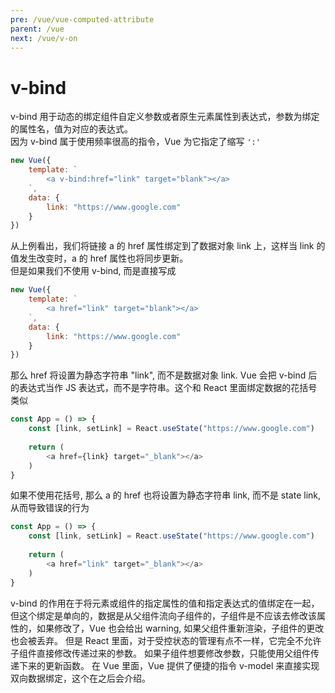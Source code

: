 ```yaml
---
pre: /vue/vue-computed-attribute
parent: /vue
next: /vue/v-on
---
```

# v-bind
v-bind 用于动态的绑定组件自定义参数或者原生元素属性到表达式，参数为绑定的属性名，值为对应的表达式。  
因为 v-bind 属于使用频率很高的指令，Vue 为它指定了缩写 <code>':'</code>
```js
new Vue({
    template: `
        <a v-bind:href="link" target="blank"></a>
    `,
    data: {
        link: "https://www.google.com"
    }
})
```
从上例看出，我们将链接 a 的 href 属性绑定到了数据对象 link 上，这样当 link 的值发生改变时，a 的 href 属性也将同步更新。  
但是如果我们不使用 v-bind, 而是直接写成
```js
new Vue({
    template: `
        <a href="link" target="blank"></a>
    `,
    data: {
        link: "https://www.google.com"
    }
})
```
那么 href 将设置为静态字符串 "link", 而不是数据对象 link. Vue 会把 v-bind 后的表达式当作 JS 表达式，而不是字符串。这个和 React 里面绑定数据的花括号类似
```js
const App = () => {
    const [link, setLink] = React.useState("https://www.google.com")
    
    return (
        <a href={link} target="_blank"></a>
    )
}
```
如果不使用花括号, 那么 a 的 href 也将设置为静态字符串 link, 而不是 state link, 从而导致错误的行为
```js
const App = () => {
    const [link, setLink] = React.useState("https://www.google.com")
    
    return (
        <a href="link" target="_blank"></a>
    )
}
```
v-bind 的作用在于将元素或组件的指定属性的值和指定表达式的值绑定在一起，但这个绑定是单向的，数据是从父组件流向子组件的，子组件是不应该去修改该属性的，如果修改了，Vue 也会给出 warning, 如果父组件重新渲染，子组件的更改也会被丢弃。
<CodePen html="/code/v-bind/v-bind.html" deps="/code/v-bind/v-bind.json" code="/code/v-bind/v-bind-uni-direction.js"/>
但是 React 里面，对于受控状态的管理有点不一样，它完全不允许子组件直接修改传递过来的参数。 如果子组件想要修改参数，只能使用父组件传递下来的更新函数。
<CodePen html="/code/v-bind/v-bind.html" deps="/code/v-bind/v-bind.json" code="/code/v-bind/v-bind-uni-direction-react.js" type="babel"/>
在 Vue 里面，Vue 提供了便捷的指令 v-model 来直接实现双向数据绑定，这个在之后会介绍。



